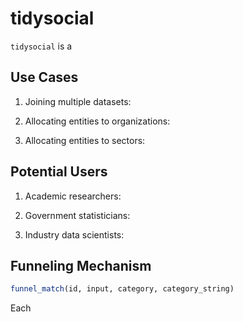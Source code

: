 # tidysocial  

`tidysocial` is a 

## Use Cases 

1. Joining multiple datasets: 

2. Allocating entities to organizations: 

3. Allocating entities to sectors: 

## Potential Users 

1. Academic researchers: 

2. Government statisticians: 

3. Industry data scientists: 

## Funneling Mechanism 

```r
funnel_match(id, input, category, category_string)
```

Each 

